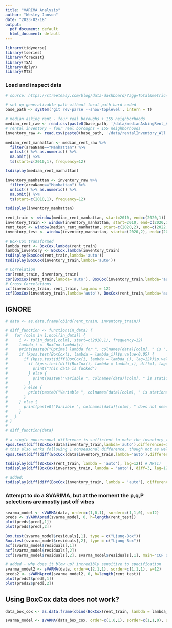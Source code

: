 ```yaml
---
title: "VARIMA Analysis"
author: "Wesley Janson"
date: "2023-02-18"
output:
  pdf_document: default
  html_document: default
---
```


```r
library(tidyverse)
library(tseries)
library(forecast)
library(TSA)
library(dplyr)
library(MTS)
```

### Load and inspect data

```r
# source: https://streeteasy.com/blog/data-dashboard/?agg=Total&metric=Inventory&type=Rentals&bedrooms=Any%20Bedrooms&property=Any%20Property%20Type&minDate=2010-01-01&maxDate=2022-12-01&area=Flatiron,Brooklyn%20Heights

# set up generalizable path without local path hard coded
base_path <- system('git rev-parse --show-toplevel', intern = T)

# median asking rent - four real boroughs + 155 neighborhoods
median_rent_raw <- read.csv(paste0(base_path, '/data/medianAskingRent_All.csv'))
# rental inventory - four real boroughs + 155 neighborhoods
inventory_raw <- read.csv(paste0(base_path, '/data/rentalInventory_All.csv'))
```

```r
median_rent_manhattan <- median_rent_raw %>% 
  filter(areaName=="Manhattan") %>%
  unlist() %>% as.numeric() %>% 
  na.omit() %>% 
  ts(start=c(2010,1), frequency=12)

tsdisplay(median_rent_manhattan)

inventory_manhattan <- inventory_raw %>% 
  filter(areaName=="Manhattan") %>% 
  unlist() %>% as.numeric() %>% 
  na.omit() %>%
  ts(start=c(2010,1), frequency=12)

tsdisplay(inventory_manhattan)

rent_train <- window(median_rent_manhattan, start=2010, end=c(2020,1))
inventory_train <- window(inventory_manhattan, start=2010, end=c(2020,1))
rent_test <- window(median_rent_manhattan, start=c(2020,2), end=c(2022,12))
inventory_test <- window(inventory_manhattan, start=c(2020,2), end=c(2022,12))
```

```r
# Box-Cox transformed
lambda_rent <- BoxCox.lambda(rent_train)
lambda_inventory <- BoxCox.lambda(inventory_train)
tsdisplay(BoxCox(rent_train,lambda='auto'))
tsdisplay(BoxCox(inventory_train,lambda='auto'))

# Correlation
cor(rent_train, inventory_train)
cor(BoxCox(rent_train,lambda='auto'), BoxCox(inventory_train,lambda='auto'))
# Cross Correlations
ccf(inventory_train, rent_train, lag.max = 12)
ccf(BoxCox(inventory_train,lambda='auto'), BoxCox(rent_train,lambda='auto'), lag.max = 12)
```


## IGNORE
```r
# data <- as.data.frame(cbind(rent_train, inventory_train))

# diff_function <- function(in_data) {
#   for (colm in 1:ncol(in_data)) {
#     i <- ts(in_data[,colm], start=c(2010,1), frequency=12)
#     lambda_i <- BoxCox.lambda(i)
#     print(paste0("Optimal lambda for ", colnames(data)[colm], " is ",lambda_i))
#     if (kpss.test(BoxCox(i, lambda = lambda_i))$p.value<0.05) {
#       if (kpss.test(diff(BoxCox(i, lambda = lambda_i), lag=12))$p.value<0.05) {
#         if (kpss.test(diff(BoxCox(i, lambda = lambda_i), diff=1, lag=12))$p.value<0.05) {
#           print("This data is fucked")
#         } else {
#           print(paste0("Variable ", colnames(data)[colm], " is stationary after seasonal differencing and first-order differencing"))
#         }
#       } else {
#         print(paste0("Variable ", colnames(data)[colm], " is stationary after seasonal differencing"))
#       }
#     } else {
#       print(paste0("Variable ", colnames(data)[colm], " does not need differencing"))
#     }
#   }
# }
#   
# diff_function(data)
```

```r
# a single nonseasonal difference is sufficient to make the inventory_train stationary:
kpss.test(diff(BoxCox(data$inventory_train,lambda='auto'),differences=1,lag=1),null='Level')
# this also works following 1 nonseasonal difference, though not as well (note: this is also what auto.arima finds):
kpss.test(diff(diff(BoxCox(data$inventory_train,lambda='auto'),differences=1,lag=12),differences=1,lag=1),null='Level')
```


```r
tsdisplay(diff(BoxCox(rent_train, lambda = 'auto'), lag=12)) # AR(1)
tsdisplay(diff(BoxCox(inventory_train, lambda = 'auto'), diff=3, lag=12))  # AR(1)?

# added:
tsdisplay(diff(diff(BoxCox(inventory_train, lambda = 'auto'), differences=1, lag=12),differences=1,lag=1))
```

### Attempt to do a SVARIMA, but at the moment the p,q,P selections are mostly just off vibes
```r
svarma_model <- sVARMA(data, order=c(1,0,1), sorder=c(1,1,0), s=12)
preds <- sVARMApred(svarma_model, 0, h=length(rent_test))
plot(preds$pred[,1])
plot(preds$pred[,2])
```

```r
Box.test(svarma_model$residuals[,1], type = c("Ljung-Box"))
Box.test(svarma_model$residuals[,2], type = c("Ljung-Box"))
acf(svarma_model$residuals[,1])
acf(svarma_model$residuals[,2])
ccf(svarma_model$residuals[,2], svarma_model$residuals[,1], main="CCF of Residuals")
```


```r
# added - why does it blow up? incredibly sensitive to specification
svarma_model2 <- sVARMA(data, order=c(2,1,1), sorder=c(1,1,1), s=12)
preds2 <- sVARMApred(svarma_model2, 0, h=length(rent_test))
plot(preds2$pred[,1])
plot(preds2$pred[,2])
```

## Using BoxCox data does not work?
```r
data_box_cox <- as.data.frame(cbind(BoxCox(rent_train, lambda = lambda_rent), BoxCox(inventory_train, lambda = lambda_inventory)))

svarma_model <- sVARMA(data_box_cox, order=c(1,0,1), sorder=c(1,1,0), s=12)
```


